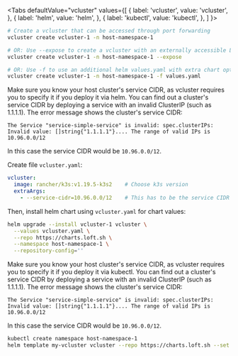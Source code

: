 
<Tabs
  defaultValue="vcluster"
  values={[
    { label: 'vcluster', value: 'vcluster', },
    { label: 'helm', value: 'helm', },
    { label: 'kubectl', value: 'kubectl', },
  ]
}>
<TabItem value="vcluster">

```bash
# Create a vcluster that can be accessed through port forwarding
vcluster create vcluster-1 -n host-namespace-1

# OR: Use --expose to create a vcluster with an externally accessible LoadBalancer
vcluster create vcluster-1 -n host-namespace-1 --expose 

# OR: Use -f to use an additional helm values.yaml with extra chart options to deploy vcluster
vcluster create vcluster-1 -n host-namespace-1 -f values.yaml
```

</TabItem>
<TabItem value="helm">

Make sure you know your host cluster's service CIDR, as vcluster requires you to specify it if you deploy it via helm. You can find out a cluster's service CIDR by deploying a service with an invalid ClusterIP (such as 1.1.1.1). The error message shows the cluster's service CIDR:
```
The Service "service-simple-service" is invalid: spec.clusterIPs: Invalid value: []string{"1.1.1.1"}.... The range of valid IPs is 10.96.0.0/12
```

In this case the service CIDR would be `10.96.0.0/12`.

Create file `vcluster.yaml`:
```yaml
vcluster:
  image: rancher/k3s:v1.19.5-k3s2    # Choose k3s version
  extraArgs:
    - --service-cidr=10.96.0.0/12    # This has to be the service CIDR of your main cluster's service CIDR
```

Then, install helm chart using `vcluster.yaml` for chart values:
```bash
helm upgrade --install vcluster-1 vcluster \
  --values vcluster.yaml \
  --repo https://charts.loft.sh \
  --namespace host-namespace-1 \
  --repository-config=''
```

</TabItem>
<TabItem value="kubectl">

Make sure you know your host cluster's service CIDR, as vcluster requires you to specify it if you deploy it via kubectl. You can find out a cluster's service CIDR by deploying a service with an invalid ClusterIP (such as 1.1.1.1). The error message shows the cluster's service CIDR:
```
The Service "service-simple-service" is invalid: spec.clusterIPs: Invalid value: []string{"1.1.1.1"}.... The range of valid IPs is 10.96.0.0/12
```

In this case the service CIDR would be `10.96.0.0/12`.
    
```bash
kubectl create namespace host-namespace-1
helm template my-vcluster vcluster --repo https://charts.loft.sh --set serviceCIDR=10.96.0.0/12 -n host-namespace-1 | kubectl apply -f -
```

</TabItem>
</Tabs>
